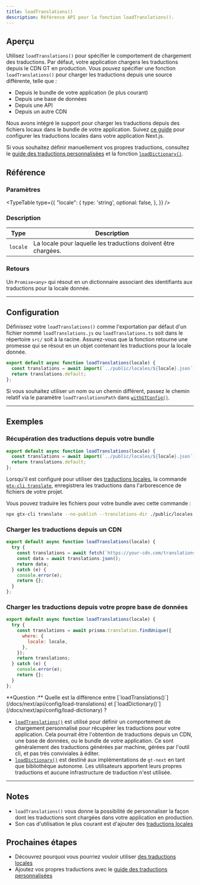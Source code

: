 ```yaml
---
title: loadTranslations()
description: Référence API pour la fonction loadTranslations().
---
```


## Aperçu


Utilisez `loadTranslations()` pour spécifier le comportement de chargement des traductions.
Par défaut, votre application chargera les traductions depuis le CDN GT en production.
Vous pouvez spécifier une fonction `loadTranslations()` pour charger les traductions depuis une source différente, telle que :
 * Depuis le bundle de votre application (le plus courant)
 * Depuis une base de données
 * Depuis une API
 * Depuis un autre CDN

Nous avons intégré le support pour charger les traductions depuis des fichiers locaux dans le bundle de votre application.
Suivez [ce guide](/docs/next/reference/local-tx) pour configurer les traductions locales dans votre application Next.js.

Si vous souhaitez définir manuellement vos propres traductions, consultez le [guide des traductions personnalisées](/docs/next/reference/stand-alone)
 et la fonction [`loadDictionary()`](/docs/next/api/config/load-dictionary).

## Référence

### Paramètres
<TypeTable
  type={{
    "locale": {
        type: 'string',
        optional: false,
    },
  }}
/>

### Description
| Type | Description |
| ---- | ----------- |
| `locale` | La locale pour laquelle les traductions doivent être chargées. |

### Retours

Un `Promise<any>` qui résout en un dictionnaire associant des identifiants aux traductions pour la locale donnée.

---

## Configuration

Définissez votre `loadTranslations()` comme l'exportation par défaut d'un fichier nommé `loadTranslations.js` ou `loadTranslations.ts` soit dans le répertoire `src/` soit à la racine.
Assurez-vous que la fonction retourne une promesse qui se résout en un objet contenant les traductions pour la locale donnée.

```js title="src/loadTranslations.js"
export default async function loadTranslations(locale) {
  const translations = await import(`../public/locales/${locale}.json`);
  return translations.default;
};
```

Si vous souhaitez utiliser un nom ou un chemin différent, passez le chemin relatif via le paramètre `loadTranslationsPath` dans [`withGTConfig()`](/docs/next/api/config/with-gt-config).

---



## Exemples

### Récupération des traductions depuis votre bundle

```js title="src/loadTranslations.js"
export default async function loadTranslations(locale) {
  const translations = await import(`../public/locales/${locale}.json`);
  return translations.default;
};
```

Lorsqu'il est configuré pour utiliser des [traductions locales](/docs/next/reference/local-tx), la commande [`gtx-cli translate`](/docs/cli/translate),
enregistrera les traductions dans l'arborescence de fichiers de votre projet.

Vous pouvez traduire les fichiers pour votre bundle avec cette commande :

```bash
npx gtx-cli translate --no-publish --translations-dir ./public/locales
```



### Charger les traductions depuis un CDN

```js title="loadTranslations.js"
export default async function loadTranslations(locale) {
  try {
    const translations = await fetch(`https://your-cdn.com/translations/${locale}.json`);
    const data = await translations.json();
    return data;
  } catch (e) {
    console.error(e);
    return {};
  }
};
```

### Charger les traductions depuis votre propre base de données

```js title="loadTranslations.js"
export default async function loadTranslations(locale) {
  try {
    const translations = await prisma.translation.findUnique({
      where: {
        locale: locale,
      },
    });
    return translations;
  } catch (e) {
    console.error(e);
    return {};
  }
};
```


<Callout>
  **Question :** Quelle est la différence entre [`loadTranslations()`](/docs/next/api/config/load-translations) et [`loadDictionary()`](/docs/next/api/config/load-dictionary) ?

  * [`loadTranslations()`](/docs/next/api/config/load-translations) est utilisé pour définir un comportement de chargement personnalisé pour récupérer les traductions pour votre application.
  Cela pourrait être l'obtention de traductions depuis un CDN, une base de données, ou le bundle de votre application.
  Ce sont généralement des traductions générées par machine, gérées par l'outil cli, et pas très conviviales à éditer.
  * [`loadDictionary()`](/docs/next/api/config/load-dictionary) est destiné aux implémentations de `gt-next` en tant que bibliothèque autonome.
  Les utilisateurs apportent leurs propres traductions et aucune infrastructure de traduction n'est utilisée.
</Callout>

---

## Notes
 * `loadTranslations()` vous donne la possibilité de personnaliser la façon dont les traductions sont chargées dans votre application en production.
 * Son cas d'utilisation le plus courant est d'ajouter des [traductions locales](/docs/next/reference/local-tx)

## Prochaines étapes
 * Découvrez pourquoi vous pourriez vouloir utiliser [des traductions locales](/docs/next/reference/local-tx)
 * Ajoutez vos propres traductions avec le [guide des traductions personnalisées](/docs/next/reference/stand-alone)

